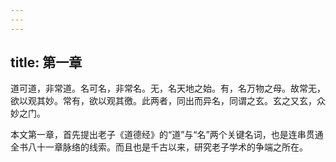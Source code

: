 ```yaml
---
---
---
```

title: 第一章
---







道可道，非常道。名可名，非常名。无，名天地之始。有，名万物之母。故常无，欲以观其妙。常有，欲以观其徼。此两者，同出而异名，同谓之玄。玄之又玄，众妙之门。


本文第一章，首先提出老子《道德经》的“道”与“名”两个关键名词，也是连串贯通全书八十一章脉络的线索。而且也是千古以来，研究老子学术的争端之所在。